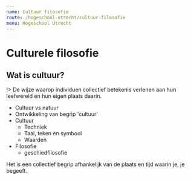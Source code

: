 ```yaml
---
name: Cultuur filosofie
route: /hogeschool-utrecht/cultuur-filosofie
menu: Hogeschool Utrecht
---
```


# Culturele filosofie

## Wat is cultuur?

!> De wijze waarop individuen collectief betekenis verlenen aan hun leefwereld en hun eigen plaats daarin.

- Cultuur vs natuur 
- Ontwikkeling van begrip 'cultuur'
- Cultuur
    + Techniek
    + Taal, teken en symbool
    + Waarden
- Filosofie
    + geschiedfilosofie

Het is een collectief begrip afhankelijk van de plaats en tijd waarin je, je begeeft.

